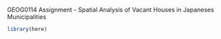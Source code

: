 GEOG0114 Assignment - Spatial Analysis of Vacant Houses in Japaneses Municipalities

```r
library(here)

```

